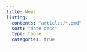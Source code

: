 ```yaml
---
title: News
listing:
  contents: "articles/*.qmd"
  sort: "date desc"
  type: table
  categories: true
---
```

